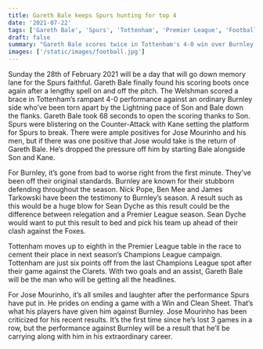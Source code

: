```yaml
---
title: Gareth Bale keeps Spurs hunting for top 4
date: '2021-07-22'
tags: ['Gareth Bale', 'Spurs', 'Tottenham', 'Premier League', 'Football']
draft: false
summary: "Gareth Bale scores twice in Tottenham's 4-0 win over Burnley. Spurs move up to eighth in the Premier League table after victory. Jose Mourinho has been criticized for his recent results. The result could be the difference between relegation and a Premier League season."
images: ['/static/images/football.jpg']
---
```


Sunday the 28th of February 2021 will be a day that will go down memory lane for the Spurs faithful. Gareth Bale finally found his scoring boots once again after a lengthy spell on and off the pitch. The Welshman scored a brace in Tottenham’s rampant 4-0 performance against an ordinary Burnley side who’ve been torn apart by the Lightning pace of Son and Bale down the flanks. Gareth Bale took 68 seconds to open the scoring thanks to Son. Spurs were blistering on the Counter-Attack with Kane setting the platform for Spurs to break. There were ample positives for Jose Mourinho and his men, but if there was one positive that Jose would take is the return of Gareth Bale. He’s dropped the pressure off him by starting Bale alongside Son and Kane.

For Burnley, it’s gone from bad to worse right from the first minute. They’ve been off their original standards. Burnley are known for their stubborn defending throughout the season. Nick Pope, Ben Mee and James Tarkowski have been the testimony to Burnley’s season. A result such as this would be a huge blow for Sean Dyche as this result could be the difference between relegation and a Premier League season. Sean Dyche would want to put this result to bed and pick his team up ahead of their clash against the Foxes.

Tottenham moves up to eighth in the Premier League table in the race to cement their place in next season’s Champions League campaign. Tottenham are just six points off from the last Champions League spot after their game against the Clarets. With two goals and an assist, Gareth Bale will be the man who will be getting all the headlines.

For Jose Mourinho, it’s all smiles and laughter after the performance Spurs have put in. He prides on ending a game with a Win and Clean Sheet. That’s what his players have given him against Burnley. Jose Mourinho has been criticized for his recent results. It’s the first time since he’s lost 3 games in a row, but the performance against Burnley will be a result that he’ll be carrying along with him in his extraordinary career.

